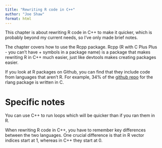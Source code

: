 ```yaml
---
title: "Rewriting R code in C++"
author: "Joe Shaw"
format: html
---
```


This chapter is about rewriting R code in C++ to make it quicker, which is probably beyond my current needs, so I've only made brief notes.

The chapter covers how to use the Rcpp package. Rcpp (R with C Plus Plus - you can't have + symbols in a package name) is a package that makes rewriting R in C++ much easier, just like devtools makes creating packages easier.

If you look at R packages on Github, you can find that they include code from languages that aren't R. For example, 34% of the [github repo](https://github.com/r-lib/rlang) for the rlang package is written in C.

# Specific notes

You can use C++ to run loops which will be quicker than if you ran them in R.

When rewriting R code in C++, you have to remember key differences between the two languages. One crucial difference is that in R vector indices start at 1, whereas in C++ they start at 0.
